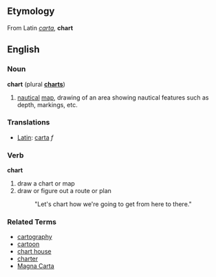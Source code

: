 ==Etymology==
From Latin ''[[carta]]'', '''chart'''

==English==
===Noun===
'''chart''' (plural '''[[charts]]''')

# [[nautical]] [[map]], drawing of an area showing nautical features such as depth, markings, etc.

===Translations===
*[[Latin]]: [[carta]] ''f''

===Verb===
'''chart'''

# draw a chart or map
# draw or figure out a route or plan
#: "Let's chart how we're going to get from here to there."

===Related Terms===
*[[cartography]]
*[[cartoon]]
*[[chart house]]
*[[charter]]
*[[Magna Carta]]